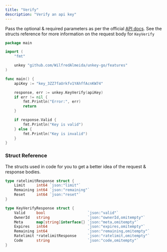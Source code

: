 ```yaml
---
title: "Verify"
description: "Verify an api key"
---
```


Pass the optional & required parameters as per the official [API docs](https://unkey.com/docs/api-reference/keys/verify). See the structs reference for more information on the request body for `KeyVerify`

```go
package main

import (
	"fmt"

	unkey "github.com/WilfredAlmeida/unkey-go/features"
)

func main() {
	apiKey := "key_3ZZ7faUrkfv1YAhffAcnKW74"

	response, err := unkey.KeyVerify(apiKey)
	if err != nil {
		fmt.Println("Error:", err)
		return
	}

	if response.Valid {
		fmt.Println("Key is valid")
	} else {
		fmt.Println("Key is invalid")
	}
}
```

### Struct Reference

The structs used in code for you to get a better idea of the request & response bodies.

```go
type ratelimitResponse struct {
	Limit     int64 `json:"limit"`
	Remaining int64 `json:"remaining"`
	Reset     int64 `json:"reset"`
}

type KeyVerifyResponse struct {
	Valid     bool                   `json:"valid"`
	OwnerId   string                 `json:"ownerId,omitempty"`
	Meta      map[string]interface{} `json:"meta,omitempty"`
	Expires   int64                  `json:"expires,omitempty"`
	Remaining int64                  `json:"remaining,omitempty"`
	Ratelimit *ratelimitResponse     `json:"ratelimit,omitempty"`
	Code      string                 `json:"code,omitempty"`
}
```
